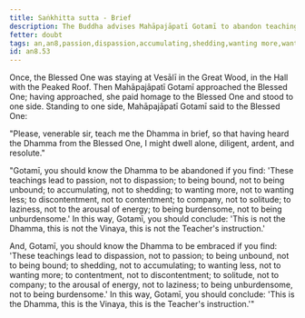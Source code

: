 ```yaml
---
title: Saṅkhitta sutta - Brief
description: The Buddha advises Mahāpajāpatī Gotamī to abandon teachings that lead to passion, being bound, accumulating, wanting more, discontentment, company, laziness, and being burdensome. Instead, embrace teachings that lead to dispassion, being unbound, shedding, wanting less, contentment, solitude, the arousal of energy, and being unburdensome.
fetter: doubt
tags: an,an8,passion,dispassion,accumulating,shedding,wanting more,wanting less,discontentment,contentment,company,solitude,laziness,arousal of energy,burdensome,unburdensome
id: an8.53
---
```


Once, the Blessed One was staying at Vesālī in the Great Wood, in the Hall with the Peaked Roof. Then Mahāpajāpatī Gotamī approached the Blessed One; having approached, she paid homage to the Blessed One and stood to one side. Standing to one side, Mahāpajāpatī Gotamī said to the Blessed One:

"Please, venerable sir, teach me the Dhamma in brief, so that having heard the Dhamma from the Blessed One, I might dwell alone, diligent, ardent, and resolute."

"Gotamī, you should know the Dhamma to be abandoned if you find: 'These teachings lead to passion, not to dispassion; to being bound, not to being unbound; to accumulating, not to shedding; to wanting more, not to wanting less; to discontentment, not to contentment; to company, not to solitude; to laziness, not to the arousal of energy; to being burdensome, not to being unburdensome.' In this way, Gotamī, you should conclude: 'This is not the Dhamma, this is not the Vinaya, this is not the Teacher's instruction.'

And, Gotamī, you should know the Dhamma to be embraced if you find: 'These teachings lead to dispassion, not to passion; to being unbound, not to being bound; to shedding, not to accumulating; to wanting less, not to wanting more; to contentment, not to discontentment; to solitude, not to company; to the arousal of energy, not to laziness; to being unburdensome, not to being burdensome.' In this way, Gotamī, you should conclude: 'This is the Dhamma, this is the Vinaya, this is the Teacher's instruction.'"